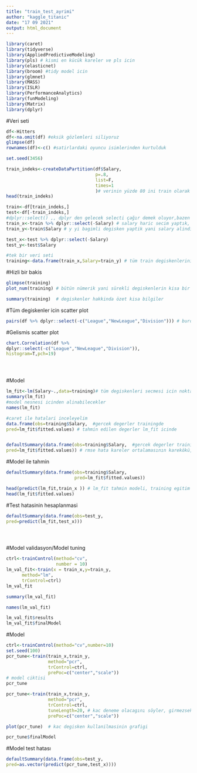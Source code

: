 ```yaml
---
title: "train_test_ayrimi"
author: "kaggle_titanic"
date: "17 09 2021"
output: html_document
---
```



```r
library(caret)
library(tidyverse)
library(AppliedPredictiveModeling)
library(pls) # kismi en kücük kareler ve pls icin
library(elasticnet)
library(broom) #tidy model icin
library(glmnet)
library(MASS)
library(ISLR)
library(PerformanceAnalytics)
library(funModeling)
library(Matrix)
library(dplyr)

```
#Veri seti
```r
df<-Hitters
df<-na.omit(df) #eksik gözlemleri siliyoruz
glimpse(df)
rownames(df)<-c() #satirlardaki oyuncu isimlerinden kurtulduk

set.seed(3456)

train_indeks<-createDataPartition(df$Salary,
                                  p=.8,
                                  list=F,
                                  times=1
                                  )# verinin yüzde 80 ini train olarak aliyoruz,yani indeks atadik
head(train_indeks)

train<-df[train_indeks,]
test<-df[-train_indeks,]
#dplyr::select() ,, dplyr den gelecek selecti çağır demek oluyor,bazen kütüphaneyi acsakta dogru sekılde islev kullanılamıyabiliyor
train_x<-train %>% dplyr::select(-Salary) # salary haric secim yaptık, x i bagımsız degiskenler yaptık
train_y<-train$Salary # y yi bagimli degisken yaptik yani salary alindi sadece

test_x<-test %>% dplyr::select(-Salary)
test_y<-test$Salary

#tek bir veri seti
training<-data.frame(train_x,Salary=train_y) # tüm train degiskenlerini bir arada görmek icin

```

#Hizli bir bakis

```r
glimpse(training)
plot_num(training) # bütün nümerik yani sürekli degiskenlerin kisa bir görselini sundu, kisa bilgi adina.**kategorikleri almaz

summary(training)  # degiskenler hakkinda özet kisa bilgiler

```

#Tüm degiskenler icin scatter plot

```r
pairs(df %>% dplyr::select(-c("League","NewLeague","Division"))) # burda pek anlasilniyor

```
#Gelismis scatter plot

```r
chart.Correlation(df %>% 
dplyr::select(-c("League","NewLeague","Division")),
histogram=T,pch=19)





```
#Model

```r
lm_fit<-lm(Salary~.,data=training)# tüm degiskenleri secmesi icin nokta koyduk
summary(lm_fit)
#model nesnesi icinden alinabilecekler
names(lm_fit)

#caret ile hatalari inceleyelim
data.frame(obs=training$Salary,  #gercek degerler trainingde
pred=lm_fit$fitted.values) # tahmin edilen degerler lm_fit icinde


defaultSummary(data.frame(obs=training$Salary,  #gercek degerler trainingde
pred=lm_fit$fitted.values)) # rmse hata kareler ortalamasının karekökü,mae mutlak hata ortalaması,r squared r kare degeri
```
#Model ile tahmin

```r
defaultSummary(data.frame(obs=training$Salary, 
                          pred=lm_fit$fitted.values)) 

head(predict(lm_fit,train_x )) # lm_fit tahmin modeli, training egitim
head(lm_fit$fitted.values)


```
#Test hatasinin hesaplanmasi

```r
defaultSummary(data.frame(obs=test_y,
pred=predict(lm_fit,test_x)))                        





```
#Model validasyon/Model tuning

```r
ctrl<-trainControl(method="cv",
                   number = 10)
lm_val_fit<-train(x = train_x,y=train_y,
      method="lm",
      trControl=ctrl)
lm_val_fit

summary(lm_val_fit)

names(lm_val_fit)

lm_val_fit$results
lm_val_fit$finalModel

```

#Model

```r
ctrl<-trainControl(method="cv",number=10)
set.seed(100)
pcr_tune<-train(train_x,train_y,
                method="pcr",
                trControl=ctrl,
                prePoc=c("center","scale"))
# model ciktisi
pcr_tune

pcr_tune<-train(train_x,train_y,
                method="pcr",
                trControl=ctrl,
                tuneLength=20, # kac deneme olacagını söyler, girmezsek 3 tane dener
                prePoc=c("center","scale"))

plot(pcr_tune)  # kac degisken kullanilmasinin grafigi

pcr_tune$finalModel

```

#Model test hatası

```r
defaultSummary(data.frame(obs=test_y,
pred=as.vector(predict(pcr_tune,test_x))))









```









